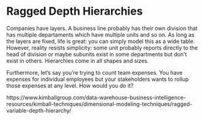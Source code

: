 # Ragged Depth Hierarchies

Companies have layers. A business line probably has their own division that has multiple departaments which have multiple units and so on. As long as the layers are fixed, life is great: you can simply model this as a wide table. However, reality resists simplicity: some unit probably reports directly to the head of division or maybe subunits exist in some departments but don't exist in others. Hierarchies come in all shapes and sizes.

Furthermore, let's say you're trying to count team expenses. You have expenses for individual employees but your stakeholders wants to rollup those expenses at any level. How would you do it?

https://www.kimballgroup.com/data-warehouse-business-intelligence-resources/kimball-techniques/dimensional-modeling-techniques/ragged-variable-depth-hierarchy/

